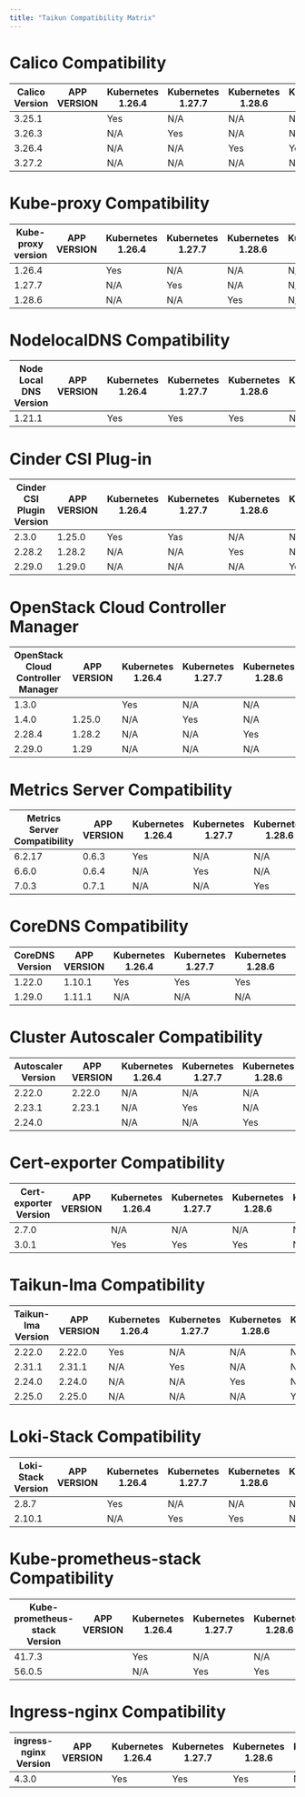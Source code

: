 ```yaml
---
title: "Taikun Compatibility Matrix"
---
```


# Calico Compatibility

| Calico Version | APP VERSION | Kubernetes 1.26.4 | Kubernetes 1.27.7 | Kubernetes 1.28.6 | Kubernetes 1.29 |
|----------------|-------------|--------------------|--------------------|--------------------|-----------------|
| 3.25.1        |             | Yes                | N/A                | N/A                | N/A             |
| 3.26.3        |             | N/A                | Yes                | N/A                | N/A             |
| 3.26.4        |             | N/A                | N/A                | Yes                | Yes             |
| 3.27.2        |             | N/A                | N/A                | N/A                | N/A             |

# Kube-proxy Compatibility

| Kube-proxy version | APP VERSION | Kubernetes 1.26.4 | Kubernetes 1.27.7 | Kubernetes 1.28.6 | Kubernetes 1.29 |
|--------------------|-------------|--------------------|--------------------|--------------------|-----------------|
| 1.26.4            |             | Yes                | N/A                | N/A                | N/A             |
| 1.27.7            |             | N/A                | Yes                | N/A                | N/A             |
| 1.28.6            |             | N/A                | N/A                | Yes                | N/A             |

# NodelocalDNS Compatibility 

| Node Local DNS Version | APP VERSION | Kubernetes 1.26.4 | Kubernetes 1.27.7 | Kubernetes 1.28.6 | Kubernetes 1.29 |
|------------------------|-------------|--------------------|--------------------|--------------------|-----------------|
| 1.21.1                 |             | Yes                | Yes                | Yes                | N/A             |

# Cinder CSI Plug-in

| Cinder CSI Plugin Version | APP VERSION | Kubernetes 1.26.4 | Kubernetes 1.27.7 | Kubernetes 1.28.6 | Kubernetes 1.29 |
|----------------|-------------|--------------------|--------------------|--------------------|-----------------|
| 2.3.0        | 1.25.0            | Yes                | Yas                | N/A                | N/A             |
| 2.28.2        |   1.28.2          | N/A                | N/A                | Yes                | N/A             |
| 2.29.0       |    1.29.0         | N/A                | N/A                | N/A                | Yes             |

# OpenStack Cloud Controller Manager

| OpenStack Cloud Controller Manager | APP VERSION | Kubernetes 1.26.4 | Kubernetes 1.27.7 | Kubernetes 1.28.6 | Kubernetes 1.29 |
|----------------|-------------|--------------------|--------------------|--------------------|-----------------|
| 1.3.0        |             | Yes                | N/A                | N/A                | N/A             |
| 1.4.0        | 1.25.0            | N/A                | Yes                | N/A                | N/A             |
| 2.28.4       | 1.28.2            | N/A                | N/A                | Yes                | N/A             |
| 2.29.0        |  1.29           | N/A                | N/A                | N/A                | Yes             |

# Metrics Server Compatibility 

| Metrics Server Compatibility | APP VERSION | Kubernetes 1.26.4 | Kubernetes 1.27.7 | Kubernetes 1.28.6 | Kubernetes 1.29 |
|----------------|-------------|--------------------|--------------------|--------------------|-----------------|
| 6.2.17        |   0.6.3          | Yes                | N/A                | N/A                | N/A             |
| 6.6.0        | 0.6.4            | N/A                | Yes                | N/A                | N/A             |
| 7.0.3       | 0.7.1            | N/A                | N/A                | Yes                | Yes             |

# CoreDNS Compatibility 

| CoreDNS Version | APP VERSION | Kubernetes 1.26.4 | Kubernetes 1.27.7 | Kubernetes 1.28.6 | Kubernetes 1.29 |
|----------------|-------------|--------------------|--------------------|--------------------|-----------------|
| 1.22.0       |    1.10.1         | Yes                | Yes                | Yes               | N/A             |
| 1.29.0        | 1.11.1            | N/A                | N/A                | N/A                | Yes             |

# Cluster Autoscaler Compatibility

| Autoscaler Version | APP VERSION | Kubernetes 1.26.4 | Kubernetes 1.27.7 | Kubernetes 1.28.6 | Kubernetes 1.29 |
|----------------|-------------|--------------------|--------------------|--------------------|-----------------|
| 2.22.0        |    2.22.0         | N/A                | N/A                | N/A                | N/A             |
| 2.23.1        | 2.23.1            | N/A                | Yes                | N/A                | N/A             |
| 2.24.0       |             | N/A                | N/A                | Yes                | N/A             |

# Cert-exporter Compatibility

| Cert-exporter Version | APP VERSION | Kubernetes 1.26.4 | Kubernetes 1.27.7 | Kubernetes 1.28.6 | Kubernetes 1.29 |
|----------------|-------------|--------------------|--------------------|--------------------|-----------------|
| 2.7.0        |             | N/A                | N/A                | N/A                | N/A             |
| 3.0.1        |                    | Yes                | Yes                | Yes                | N/A             |

# Taikun-Ima Compatibility 

| Taikun-Ima Version | APP VERSION | Kubernetes 1.26.4 | Kubernetes 1.27.7 | Kubernetes 1.28.6 | Kubernetes 1.29 |
|----------------|-------------|--------------------|--------------------|--------------------|-----------------|
| 2.22.0        |    2.22.0         | Yes                | N/A                | N/A                | N/A             |
| 2.31.1        | 2.31.1            | N/A                | Yes                | N/A                | N/A             |
| 2.24.0       | 2.24.0            | N/A                | N/A                | Yes                | N/A             |
| 2.25.0        |  2.25.0           | N/A                | N/A                | N/A                | Yes             |

# Loki-Stack Compatibility

| Loki-Stack Version | APP VERSION | Kubernetes 1.26.4 | Kubernetes 1.27.7 | Kubernetes 1.28.6 | Kubernetes 1.29 |
|----------------|-------------|--------------------|--------------------|--------------------|-----------------|
| 2.8.7        |             | Yes                | N/A                | N/A                | N/A             |
| 2.10.1        |                    | N/A                | Yes                | Yes                | N/A             |

# Kube-prometheus-stack Compatibility 

| Kube-prometheus-stack Version | APP VERSION | Kubernetes 1.26.4 | Kubernetes 1.27.7 | Kubernetes 1.28.6 | Kubernetes 1.29 |
|----------------|-------------|--------------------|--------------------|--------------------|-----------------|
| 41.7.3        |             | Yes                | N/A                | N/A                | N/A             |
| 56.0.5        |                    | N/A                | Yes                | Yes                | N/A             |

# Ingress-nginx Compatibility 

| ingress-nginx Version | APP VERSION | Kubernetes 1.26.4 | Kubernetes 1.27.7 | Kubernetes 1.28.6 | Kubernetes 1.29 |
|----------------|-------------|--------------------|--------------------|--------------------|-----------------|
| 4.3.0        |             | Yes                | Yes                | Yes                | N/A             |
